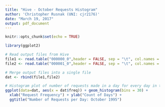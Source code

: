 ```yaml
---
title: "Hive - October Requests Histogram"
author: 'Christopher Rusnak (UNI: cjr2176)'
date: "March 19, 2017"
output: pdf_document
---
```


```r
knitr::opts_chunk$set(echo = TRUE)
```



```r
library(ggplot2)
```



```r
# Read output files from Hive
file1 <- read.table("000000_0",header = FALSE, sep = "\t", col.names = c("freq", "day"))
file2 <- read.table("000001_0",header = FALSE, sep = "\t", col.names = c("freq", "day"))

# Merge output files into a single file
dat <- rbind(file1,file2)

# Histogram plot of number of requests made in a day for every day in the month of October
ggplot(data=dat, aes(x = dat$freq)) + geom_histogram(bins = 30) +
  xlab("Request Frequency") + ylab("Count of Days") + 
  ggtitle("Number of Requests per Day: October 1995")
```

